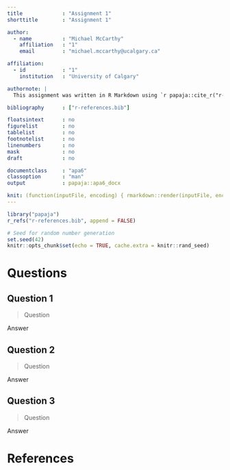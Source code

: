 ```yaml
---
title             : "Assignment 1"
shorttitle        : "Assignment 1"

author: 
  - name          : "Michael McCarthy"
    affiliation   : "1"
    email         : "michael.mccarthy@ucalgary.ca"

affiliation:
  - id            : "1"
    institution   : "University of Calgary"

authornote: |
  This assignment was written in R Markdown using `r papaja::cite_r("r-references.bib")`.

bibliography      : ["r-references.bib"]

floatsintext      : no
figurelist        : no
tablelist         : no
footnotelist      : no
linenumbers       : no
mask              : no
draft             : no

documentclass     : "apa6"
classoption       : "man"
output            : papaja::apa6_docx

knit: (function(inputFile, encoding) { rmarkdown::render(inputFile, encoding = encoding, output_file = file.path(dirname(inputFile), 'McCarthy_Michael_Assignment_1.docx')) })
---
```


```r
library("papaja")
r_refs("r-references.bib", append = FALSE)
```

```r
# Seed for random number generation
set.seed(42)
knitr::opts_chunk$set(echo = TRUE, cache.extra = knitr::rand_seed)
```

# Questions

## Question 1
> Question

Answer

## Question 2
> Question

Answer

## Question 3
> Question

Answer

\newpage

# References

\begingroup
\setlength{\parindent}{-0.5in}
\setlength{\leftskip}{0.5in}

<div id="refs" custom-style="Bibliography"></div>
\endgroup
